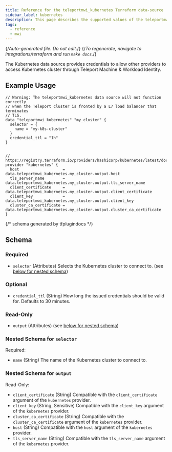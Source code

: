 ```yaml
---
title: Reference for the teleportmwi_kubernetes Terraform data-source
sidebar_label: kubernetes
description: This page describes the supported values of the teleportmwi_kubernetes data-source of the Teleport MWI Terraform provider.
tags:
  - reference
  - mwi
---
```


{/*Auto-generated file. Do not edit.*/}
{/*To regenerate, navigate to integrations/terraform and run `make docs`.*/}

The Kubernetes data source provides credentials to allow other providers to access Kubernetes cluster through Teleport Machine & Workload Identity.

## Example Usage

```hcl
// Warning: The teleportmwi_kubernetes data source will not function correctly
// when the Teleport cluster is fronted by a L7 load balancer that terminates
// TLS.
data "teleportmwi_kubernetes" "my_cluster" {
  selector = {
    name = "my-k8s-cluster"
  }
  credential_ttl = "1h"
}


// https://registry.terraform.io/providers/hashicorp/kubernetes/latest/docs
provider "kubernetes" {
  host                   = data.teleportmwi_kubernetes.my_cluster.output.host
  tls_server_name        = data.teleportmwi_kubernetes.my_cluster.output.tls_server_name
  client_certificate     = data.teleportmwi_kubernetes.my_cluster.output.client_certificate
  client_key             = data.teleportmwi_kubernetes.my_cluster.output.client_key
  cluster_ca_certificate = data.teleportmwi_kubernetes.my_cluster.output.cluster_ca_certificate
}
```

{/*  schema generated by tfplugindocs */}
## Schema

### Required

- `selector` (Attributes) Selects the Kubernetes cluster to connect to. (see [below for nested schema](#nested-schema-for-selector))

### Optional

- `credential_ttl` (String) How long the issued credentials should be valid for. Defaults to 30 minutes.

### Read-Only

- `output` (Attributes) (see [below for nested schema](#nested-schema-for-output))

### Nested Schema for `selector`

Required:

- `name` (String) The name of the Kubernetes cluster to connect to.


### Nested Schema for `output`

Read-Only:

- `client_certificate` (String) Compatible with the `client_certificate` argument of the `kubernetes` provider.
- `client_key` (String, Sensitive) Compatible with the `client_key` argument of the `kubernetes` provider.
- `cluster_ca_certificate` (String) Compatible with the `cluster_ca_certificate` argument of the `kubernetes` provider.
- `host` (String) Compatible with the `host` argument of the `kubernetes` provider.
- `tls_server_name` (String) Compatible with the `tls_server_name` argument of the `kubernetes` provider.

